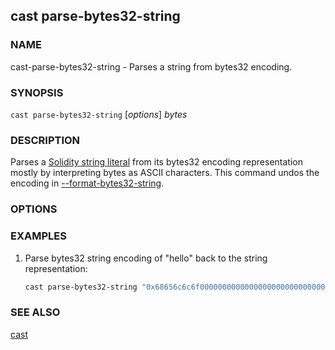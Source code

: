 
## cast parse-bytes32-string

### NAME

cast-parse-bytes32-string - Parses a string from bytes32 encoding.

### SYNOPSIS

`cast parse-bytes32-string` [*options*] _bytes_

### DESCRIPTION

Parses a [Solidity string literal](https://docs.soliditylang.org/en/v0.8.16/types.html#string-literals-and-types) from its bytes32 encoding representation mostly by interpreting bytes as ASCII characters. This command undos the encoding in [--format-bytes32-string](/reference/cast/cast-format-bytes32-string.mdx).

### OPTIONS

<CommonOptions />

### EXAMPLES

1. Parse bytes32 string encoding of "hello" back to the string representation:
   ```sh
   cast parse-bytes32-string "0x68656c6c6f000000000000000000000000000000000000000000000000000000"
   ```

### SEE ALSO

[cast](/reference/cast/cast.mdx)
